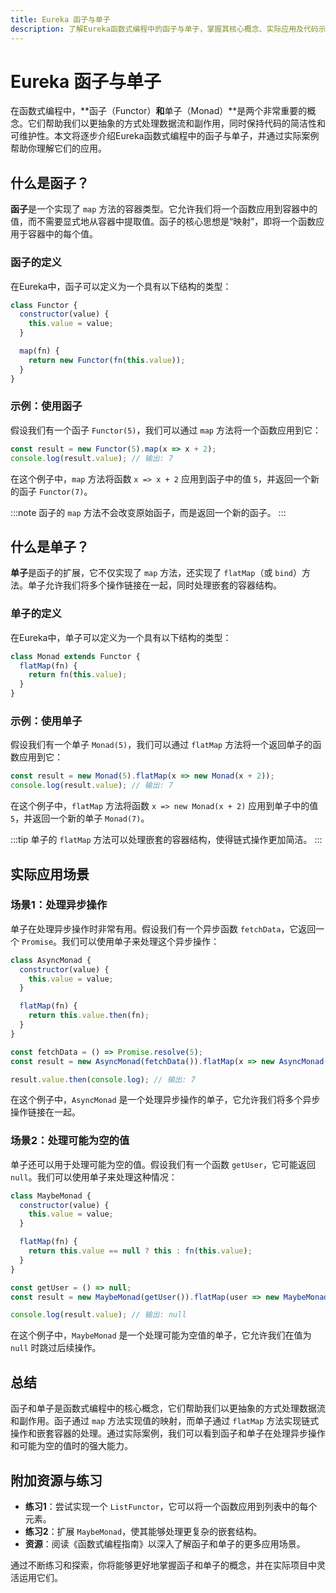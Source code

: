 ```yaml
---
title: Eureka 函子与单子
description: 了解Eureka函数式编程中的函子与单子，掌握其核心概念、实际应用及代码示例。
---
```


# Eureka 函子与单子

在函数式编程中，**函子（Functor）**和**单子（Monad）**是两个非常重要的概念。它们帮助我们以更抽象的方式处理数据流和副作用，同时保持代码的简洁性和可维护性。本文将逐步介绍Eureka函数式编程中的函子与单子，并通过实际案例帮助你理解它们的应用。

## 什么是函子？

**函子**是一个实现了 `map` 方法的容器类型。它允许我们将一个函数应用到容器中的值，而不需要显式地从容器中提取值。函子的核心思想是“映射”，即将一个函数应用于容器中的每个值。

### 函子的定义

在Eureka中，函子可以定义为一个具有以下结构的类型：

```javascript
class Functor {
  constructor(value) {
    this.value = value;
  }

  map(fn) {
    return new Functor(fn(this.value));
  }
}
```

### 示例：使用函子

假设我们有一个函子 `Functor(5)`，我们可以通过 `map` 方法将一个函数应用到它：

```javascript
const result = new Functor(5).map(x => x + 2);
console.log(result.value); // 输出: 7
```

在这个例子中，`map` 方法将函数 `x => x + 2` 应用到函子中的值 `5`，并返回一个新的函子 `Functor(7)`。

:::note
函子的 `map` 方法不会改变原始函子，而是返回一个新的函子。
:::

## 什么是单子？

**单子**是函子的扩展，它不仅实现了 `map` 方法，还实现了 `flatMap`（或 `bind`）方法。单子允许我们将多个操作链接在一起，同时处理嵌套的容器结构。

### 单子的定义

在Eureka中，单子可以定义为一个具有以下结构的类型：

```javascript
class Monad extends Functor {
  flatMap(fn) {
    return fn(this.value);
  }
}
```

### 示例：使用单子

假设我们有一个单子 `Monad(5)`，我们可以通过 `flatMap` 方法将一个返回单子的函数应用到它：

```javascript
const result = new Monad(5).flatMap(x => new Monad(x + 2));
console.log(result.value); // 输出: 7
```

在这个例子中，`flatMap` 方法将函数 `x => new Monad(x + 2)` 应用到单子中的值 `5`，并返回一个新的单子 `Monad(7)`。

:::tip
单子的 `flatMap` 方法可以处理嵌套的容器结构，使得链式操作更加简洁。
:::

## 实际应用场景

### 场景1：处理异步操作

单子在处理异步操作时非常有用。假设我们有一个异步函数 `fetchData`，它返回一个 `Promise`。我们可以使用单子来处理这个异步操作：

```javascript
class AsyncMonad {
  constructor(value) {
    this.value = value;
  }

  flatMap(fn) {
    return this.value.then(fn);
  }
}

const fetchData = () => Promise.resolve(5);
const result = new AsyncMonad(fetchData()).flatMap(x => new AsyncMonad(Promise.resolve(x + 2)));

result.value.then(console.log); // 输出: 7
```

在这个例子中，`AsyncMonad` 是一个处理异步操作的单子，它允许我们将多个异步操作链接在一起。

### 场景2：处理可能为空的值

单子还可以用于处理可能为空的值。假设我们有一个函数 `getUser`，它可能返回 `null`。我们可以使用单子来处理这种情况：

```javascript
class MaybeMonad {
  constructor(value) {
    this.value = value;
  }

  flatMap(fn) {
    return this.value == null ? this : fn(this.value);
  }
}

const getUser = () => null;
const result = new MaybeMonad(getUser()).flatMap(user => new MaybeMonad(user.name));

console.log(result.value); // 输出: null
```

在这个例子中，`MaybeMonad` 是一个处理可能为空值的单子，它允许我们在值为 `null` 时跳过后续操作。

## 总结

函子和单子是函数式编程中的核心概念，它们帮助我们以更抽象的方式处理数据流和副作用。函子通过 `map` 方法实现值的映射，而单子通过 `flatMap` 方法实现链式操作和嵌套容器的处理。通过实际案例，我们可以看到函子和单子在处理异步操作和可能为空的值时的强大能力。

## 附加资源与练习

- **练习1**：尝试实现一个 `ListFunctor`，它可以将一个函数应用到列表中的每个元素。
- **练习2**：扩展 `MaybeMonad`，使其能够处理更复杂的嵌套结构。
- **资源**：阅读《函数式编程指南》以深入了解函子和单子的更多应用场景。

通过不断练习和探索，你将能够更好地掌握函子和单子的概念，并在实际项目中灵活运用它们。